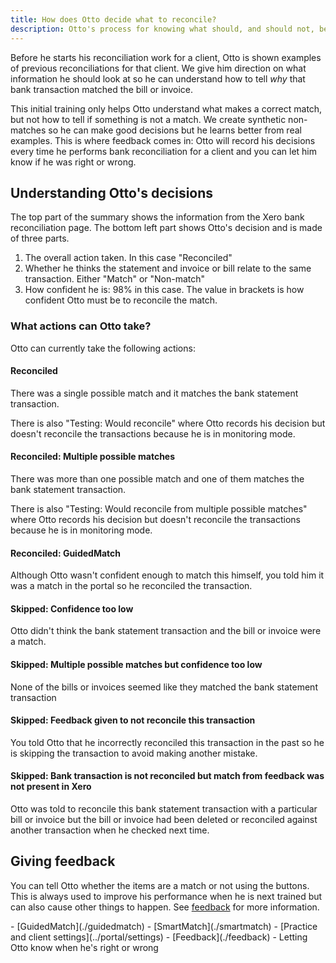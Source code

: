 ```yaml
---
title: How does Otto decide what to reconcile?
description: Otto's process for knowing what should, and should not, be reconciled
---
```



Before he starts his reconciliation work for a client, Otto is shown examples of previous reconciliations for that client. We give him direction on what information he should look at so he can understand how to tell *why* that bank transaction matched the bill or invoice.

This initial training only helps Otto understand what makes a correct match, but not how to tell if something is not a match. We create synthetic non-matches so he can make good decisions but he learns better from real examples. This is where feedback comes in: Otto will record his decisions every time he performs bank reconciliation for a client and you can let him know if he was right or wrong.

## Understanding Otto's decisions
<ClickableImage src={reconciliationMatchImage}
                alt="Example of a reconciliation match"/>

The top part of the summary shows the information from the Xero bank reconciliation page. The bottom left part shows Otto's decision and is made of three parts.

1. The overall action taken. In this case "Reconciled"
2. Whether he thinks the statement and invoice or bill relate to the same transaction. Either "Match" or "Non-match"
3. How confident he is: 98% in this case. The value in brackets is how confident Otto must be to reconcile the match.

### What actions can Otto take?
Otto can currently take the following actions:

#### Reconciled
There was a single possible match and it matches the bank statement transaction.

There is also "Testing: Would reconcile" where Otto records his decision but doesn't reconcile the transactions because he is in monitoring mode.

#### Reconciled: Multiple possible matches
There was more than one possible match and one of them matches the bank statement transaction.

There is also "Testing: Would reconcile from multiple possible matches" where Otto records his decision but doesn't reconcile the transactions because he is in monitoring mode.

#### Reconciled: GuidedMatch
Although Otto wasn't confident enough to match this himself, you told him it was a match in the portal so he reconciled the transaction.

#### Skipped: Confidence too low
Otto didn't think the bank statement transaction and the bill or invoice were a match.

#### Skipped: Multiple possible matches but confidence too low
None of the bills or invoices seemed like they matched the bank statement transaction

#### Skipped: Feedback given to not reconcile this transaction
You told Otto that he incorrectly reconciled this transaction in the past so he is skipping the transaction to avoid making another mistake.

#### Skipped: Bank transaction is not reconciled but match from feedback was not present in Xero
Otto was told to reconcile this bank statement transaction with a particular bill or invoice but the bill or invoice had been deleted or reconciled against another transaction when he checked next time.

## Giving feedback
You can tell Otto whether the items are a match or not using the buttons. This is always used to improve his performance when he is next trained but can also cause other things to happen. See [feedback](./feedback) for more information. 


<Aside type="tip" title="Related pages">
    - [GuidedMatch](./guidedmatch)
    - [SmartMatch](./smartmatch)
    - [Practice and client settings](../portal/settings)
    - [Feedback](./feedback) - Letting Otto know when he's right or wrong
</Aside>


